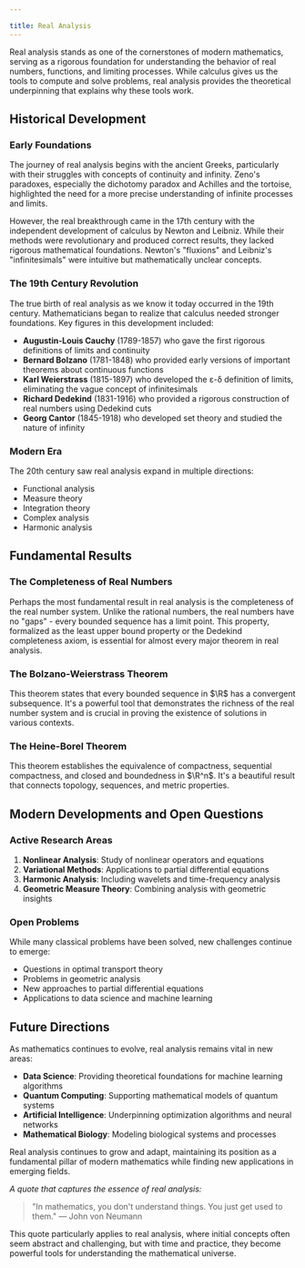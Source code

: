 ```yaml
---

title: Real Analysis
---
```


Real analysis stands as one of the cornerstones of modern mathematics, serving as a rigorous foundation for understanding the behavior of real numbers, functions, and limiting processes. While calculus gives us the tools to compute and solve problems, real analysis provides the theoretical underpinning that explains why these tools work.

## Historical Development

### Early Foundations
The journey of real analysis begins with the ancient Greeks, particularly with their struggles with concepts of continuity and infinity. Zeno's paradoxes, especially the dichotomy paradox and Achilles and the tortoise, highlighted the need for a more precise understanding of infinite processes and limits.

However, the real breakthrough came in the 17th century with the independent development of calculus by Newton and Leibniz. While their methods were revolutionary and produced correct results, they lacked rigorous mathematical foundations. Newton's "fluxions" and Leibniz's "infinitesimals" were intuitive but mathematically unclear concepts.

### The 19th Century Revolution
The true birth of real analysis as we know it today occurred in the 19th century. Mathematicians began to realize that calculus needed stronger foundations. Key figures in this development included:

- **Augustin-Louis Cauchy** (1789-1857) who gave the first rigorous definitions of limits and continuity
- **Bernard Bolzano** (1781-1848) who provided early versions of important theorems about continuous functions
- **Karl Weierstrass** (1815-1897) who developed the ε-δ definition of limits, eliminating the vague concept of infinitesimals
- **Richard Dedekind** (1831-1916) who provided a rigorous construction of real numbers using Dedekind cuts
- **Georg Cantor** (1845-1918) who developed set theory and studied the nature of infinity

### Modern Era
The 20th century saw real analysis expand in multiple directions:
- Functional analysis
- Measure theory
- Integration theory
- Complex analysis
- Harmonic analysis

## Fundamental Results

### The Completeness of Real Numbers
Perhaps the most fundamental result in real analysis is the completeness of the real number system. Unlike the rational numbers, the real numbers have no "gaps" - every bounded sequence has a limit point. This property, formalized as the least upper bound property or the Dedekind completeness axiom, is essential for almost every major theorem in real analysis.

### The Bolzano-Weierstrass Theorem
This theorem states that every bounded sequence in $\R$ has a convergent subsequence. It's a powerful tool that demonstrates the richness of the real number system and is crucial in proving the existence of solutions in various contexts.

### The Heine-Borel Theorem
This theorem establishes the equivalence of compactness, sequential compactness, and closed and boundedness in $\R^n$. It's a beautiful result that connects topology, sequences, and metric properties.

## Modern Developments and Open Questions

### Active Research Areas
1. **Nonlinear Analysis**: Study of nonlinear operators and equations
2. **Variational Methods**: Applications to partial differential equations
3. **Harmonic Analysis**: Including wavelets and time-frequency analysis
4. **Geometric Measure Theory**: Combining analysis with geometric insights

### Open Problems
While many classical problems have been solved, new challenges continue to emerge:
- Questions in optimal transport theory
- Problems in geometric analysis
- New approaches to partial differential equations
- Applications to data science and machine learning

## Future Directions

As mathematics continues to evolve, real analysis remains vital in new areas:

- **Data Science**: Providing theoretical foundations for machine learning algorithms
- **Quantum Computing**: Supporting mathematical models of quantum systems
- **Artificial Intelligence**: Underpinning optimization algorithms and neural networks
- **Mathematical Biology**: Modeling biological systems and processes

Real analysis continues to grow and adapt, maintaining its position as a fundamental pillar of modern mathematics while finding new applications in emerging fields.

*A quote that captures the essence of real analysis:*
> "In mathematics, you don't understand things. You just get used to them." 
> — John von Neumann

This quote particularly applies to real analysis, where initial concepts often seem abstract and challenging, but with time and practice, they become powerful tools for understanding the mathematical universe.
